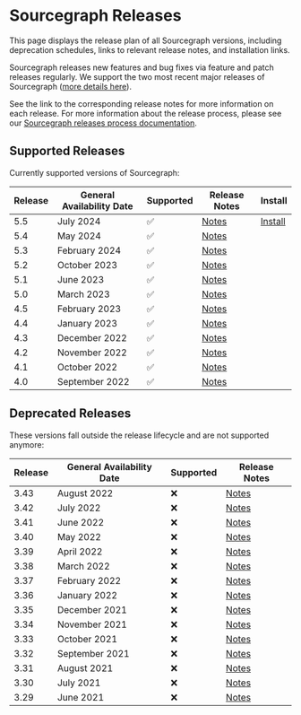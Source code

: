 # Sourcegraph Releases

<p className="subtitle">This page displays the release plan of all Sourcegraph versions, including deprecation schedules, links to relevant release notes, and installation links.</p>

Sourcegraph releases new features and bug fixes via feature and patch releases regularly. We support the two most recent major releases of Sourcegraph ([more details here](https://www.notion.so/Sourcegraph-Releases-eee2a5384b0a4555adb51b439ddde35f?pvs=21)).

See the link to the corresponding release notes for more information on each release. For more information about the release process, please see our [Sourcegraph releases process documentation](https://www.notion.so/Sourcegraph-Releases-eee2a5384b0a4555adb51b439ddde35f?pvs=21).

<LinkCards>

  <LinkCard href="https://github.com/sourcegraph/sourcegraph/releases/latest" imgSrc="https://sourcegraph.com/.assets/img/sourcegraph-mark.svg" imgAlt="Sourcegraph" title="Get the latest version of Sourcegraph" />

</LinkCards>

## Supported Releases

Currently supported versions of Sourcegraph:

| **Release** | **General Availability Date** | **Supported** | **Release Notes**                                       | **Install**                                                                   |
|-------------|-------------------------------|---------------|---------------------------------------------------------|-------------------------------------------------------------------------------|
| 5.5         | July 2024                     | ✅             | [Notes](https://sourcegraph.com/docs/CHANGELOG#553956)  | [Install](https://github.com/sourcegraph/sourcegraph/releases/tag/v5.5.3956)  |
| 5.4         | May 2024                      | ✅             | [Notes](https://sourcegraph.com/docs/CHANGELOG#547765)  |                                                                               |
| 5.3         | February 2024                 | ✅             | [Notes](https://sourcegraph.com/docs/CHANGELOG#5312303) |                                                                               |
| 5.2         | October 2023                  | ✅             | [Notes](https://sourcegraph.com/docs/CHANGELOG#527)     |                                                                               |
| 5.1         | June 2023                     | ✅             | [Notes](https://sourcegraph.com/docs/CHANGELOG#519)     |                                                                               |
| 5.0         | March 2023                    | ✅             | [Notes](https://sourcegraph.com/docs/CHANGELOG#506)     |                                                                               |
| 4.5         | February 2023                 | ✅             | [Notes](https://sourcegraph.com/docs/CHANGELOG#451)     |                                                                               |
| 4.4         | January 2023                  | ✅             | [Notes](https://sourcegraph.com/docs/CHANGELOG#442)     |                                                                               |
| 4.3         | December 2022                 | ✅             | [Notes](https://sourcegraph.com/docs/CHANGELOG#431)     |                                                                               |
| 4.2         | November 2022                 | ✅             | [Notes](https://sourcegraph.com/docs/CHANGELOG#421)     |                                                                               |
| 4.1         | October 2022                  | ✅             | [Notes](https://sourcegraph.com/docs/CHANGELOG#413)     |                                                                               |
| 4.0         | September 2022                | ✅             | [Notes](https://sourcegraph.com/docs/CHANGELOG#401)     |                                                                               |

## Deprecated Releases

These versions fall outside the release lifecycle and are not supported anymore:

| **Release** | **General Availability Date** | **Supported** | **Release Notes**                                                               |
|-------------|-------------------------------|---------------|---------------------------------------------------------------------------------|
| 3.43        | August 2022                   | ❌             | [Notes](https://github.com/sourcegraph/sourcegraph/blob/main/CHANGELOG.md#3432) |
| 3.42        | July 2022                     | ❌             | [Notes](https://github.com/sourcegraph/sourcegraph/blob/main/CHANGELOG.md#3422) |
| 3.41        | June 2022                     | ❌             | [Notes](https://github.com/sourcegraph/sourcegraph/blob/main/CHANGELOG.md#3422) |
| 3.40        | May 2022                      | ❌             | [Notes](https://github.com/sourcegraph/sourcegraph/blob/main/CHANGELOG.md#3402) |
| 3.39        | April 2022                    | ❌             | [Notes](https://github.com/sourcegraph/sourcegraph/blob/main/CHANGELOG.md#3391) |
| 3.38        | March 2022                    | ❌             | [Notes](https://github.com/sourcegraph/sourcegraph/blob/main/CHANGELOG.md#3391) |
| 3.37        | February 2022                 | ❌             | [Notes](https://github.com/sourcegraph/sourcegraph/blob/main/CHANGELOG.md#3391) |
| 3.36        | January 2022                  | ❌             | [Notes](https://github.com/sourcegraph/sourcegraph/blob/main/CHANGELOG.md#3363) |
| 3.35        | December 2021                 | ❌             | [Notes](https://github.com/sourcegraph/sourcegraph/blob/main/CHANGELOG.md#3352) |
| 3.34        | November 2021                 | ❌             | [Notes](https://github.com/sourcegraph/sourcegraph/blob/main/CHANGELOG.md#3352) |
| 3.33        | October 2021                  | ❌             | [Notes](https://github.com/sourcegraph/sourcegraph/blob/main/CHANGELOG.md#3332) |
| 3.32        | September 2021                | ❌             | [Notes](https://github.com/sourcegraph/sourcegraph/blob/main/CHANGELOG.md#3321) |
| 3.31        | August 2021                   | ❌             | [Notes](https://github.com/sourcegraph/sourcegraph/blob/main/CHANGELOG.md#3321) |
| 3.30        | July 2021                     | ❌             | [Notes](https://github.com/sourcegraph/sourcegraph/blob/main/CHANGELOG.md#3321) |
| 3.29        | June 2021                     | ❌             | [Notes](https://github.com/sourcegraph/sourcegraph/blob/main/CHANGELOG.md#3321) |
